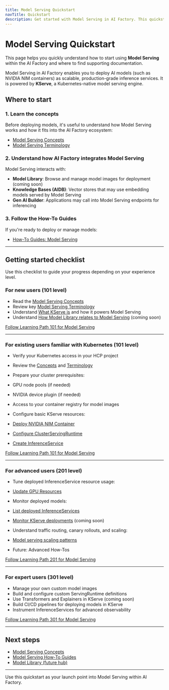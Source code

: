 ```yaml
---
title: Model Serving Quickstart
navTitle: Quickstart
description: Get started with Model Serving in AI Factory. This quickstart provides a guided path for new and experienced users with links to essential resources.
---
```


# Model Serving Quickstart

This page helps you quickly understand how to start using **Model Serving** within the AI Factory and where to find supporting documentation.

Model Serving in AI Factory enables you to deploy AI models (such as NVIDIA NIM containers) as scalable, production-grade inference services. It is powered by **KServe**, a Kubernetes-native model serving engine.

## Where to start

### 1. Learn the concepts

Before deploying models, it's useful to understand how Model Serving works and how it fits into the AI Factory ecosystem:

-   [Model Serving Concepts](/edb-postgres-ai/ai-factory/learn/explained/ai-factory-concepts/#model-serving)
-   [Model Serving Terminology](/edb-postgres-ai/ai-factory/learn/explained/terminology/)

### 2. Understand how AI Factory integrates Model Serving

Model Serving interacts with:

-   **Model Library**: Browse and manage model images for deployment (coming soon)
-   **Knowledge Bases (AIDB)**: Vector stores that may use embedding models served by Model Serving
-   **Gen AI Builder**: Applications may call into Model Serving endpoints for inferencing

### 3. Follow the How-To Guides

If you're ready to deploy or manage models:

-   [How-To Guides: Model Serving](/edb-postgres-ai/ai-factory/learn/how-to/model-serving/)

* * *

## Getting started checklist

Use this checklist to guide your progress depending on your experience level.

### For new users (101 level)

-   Read the [Model Serving Concepts](/edb-postgres-ai/ai-factory/learn/explained/ai-factory-concepts/#model-serving)
-   Review key [Model Serving Terminology](/edb-postgres-ai/ai-factory/learn/explained/terminology/)
-   Understand [What KServe is](/edb-postgres-ai/ai-factory/learn/explained/ai-factory-concepts/#model-serving) and how it powers Model Serving
-   Understand [How Model Library relates to Model Serving](/edb-postgres-ai/ai-factory/model/library/) (coming soon)

[Follow Learning Path 101 for Model Serving](../learn/paths/model-serving/101)

* * *

### For existing users familiar with Kubernetes (101 level)

-   Verify your Kubernetes access in your HCP project
-   Review the [Concepts](/edb-postgres-ai/ai-factory/learn/explained/ai-factory-concepts/#model-serving) and [Terminology](/edb-postgres-ai/ai-factory/learn/explained/terminology/)
-   Prepare your cluster prerequisites:


-   GPU node pools (if needed)
-   NVIDIA device plugin (if needed)
-   Access to your container registry for model images


-   Configure basic KServe resources:


-   [Deploy NVIDIA NIM Container](/edb-postgres-ai/ai-factory/learn/how-to/model-serving/deploy-nim-container/)
-   [Configure ClusterServingRuntime](/edb-postgres-ai/ai-factory/learn/how-to/model-serving/configure-servingruntime/)
-   [Create InferenceService](/edb-postgres-ai/ai-factory/learn/how-to/model-serving/create-inferenceservice/)

[Follow Learning Path 101 for Model Serving](../learn/paths/model-serving/101)

* * *

### For advanced users (201 level)

-   Tune deployed InferenceService resource usage:


-   [Update GPU Resources](/edb-postgres-ai/ai-factory/learn/how-to/model-serving/update-gpu-resources/)


-   Monitor deployed models:


-   [List deployed InferenceServices](/edb-postgres-ai/ai-factory/learn/how-to/model-serving/monitor-inferenceservice/)
-   [Monitor KServe deployments](/edb-postgres-ai/ai-factory/learn/how-to/model-serving/monitor-inferenceservice/) (coming soon)


-   Understand traffic routing, canary rollouts, and scaling:


-   [Model serving scaling patterns](/edb-postgres-ai/ai-factory/learn/explained/ai-factory-concepts/#model-serving)
-   Future: Advanced How-Tos

[Follow Learning Path 201 for Model Serving](../learn/paths/model-serving/201)

* * *

### For expert users (301 level)

-   Manage your own custom model images
-   Build and configure custom ServingRuntime definitions
-   Use Transformers and Explainers in KServe (coming soon)
-   Build CI/CD pipelines for deploying models in KServe
-   Instrument InferenceServices for advanced observability

[Follow Learning Path 301 for Model Serving](../learn/paths/model-serving/301)

* * *

## Next steps

-   [Model Serving Concepts](/edb-postgres-ai/ai-factory/learn/explained/ai-factory-concepts/#model-serving)
-   [Model Serving How-To Guides](/edb-postgres-ai/ai-factory/learn/how-to/model-serving/)
-   [Model Library (future hub)](/edb-postgres-ai/ai-factory/model/library/)

* * *

Use this quickstart as your launch point into Model Serving within AI Factory.
